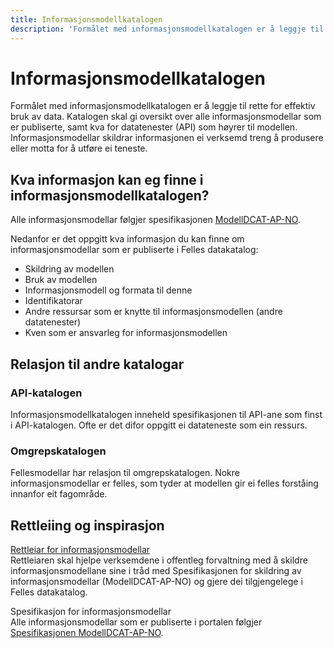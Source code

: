 ```yaml
---
title: Informasjonsmodellkatalogen
description: 'Formålet med informasjonsmodellkatalogen er å leggje til rette for effektiv bruk av data.'
---
```


# Informasjonsmodell&shy;katalogen

<Ingress>
    Formålet med informasjonsmodellkatalogen er å leggje til rette for effektiv bruk av data. Katalogen skal gi oversikt over alle informasjonsmodellar som er publiserte, samt kva for datatenester (API) som høyrer til modellen. Informasjonsmodellar skildrar informasjonen ei verksemd treng å produsere eller motta for å utføre ei teneste.
</Ingress>

<CatalogPromo
    text='Ønskjer du å søkje i informasjonsmodell&shy;katalogen?'
    button='Finn&nbsp;informasjons&shy;modellar&nbsp;→'
    link='/information-models'
/>

## Kva informasjon kan eg finne i informasjonsmodellkatalogen?

Alle informasjonsmodellar følgjer spesifikasjonen [ModellDCAT-AP-NO](https://data.norge.no/specification/modelldcat-ap-no#:~:text=Denne%20spesifikasjonen%2C%20ModellDCAT%2DAP%2D,tilknyttet%20datasett%20og%2Feller%20datatjenester.).

Nedanfor er det oppgitt kva informasjon du kan finne om informasjonsmodellar som er publiserte i Felles datakatalog:

-   Skildring av modellen
-   Bruk av modellen
-   Informasjonsmodell og formata til denne
-   Identifikatorar
-   Andre ressursar som er knytte til informasjonsmodellen (andre datatenester)
-   Kven som er ansvarleg for informasjonsmodellen

## Relasjon til andre katalogar

### API-katalogen

Informasjonsmodellkatalogen inneheld spesifikasjonen til API-ane som finst i API-katalogen. Ofte er det difor oppgitt ei datateneste som ein ressurs.

### Omgrepskatalogen

Fellesmodellar har relasjon til omgrepskatalogen. Nokre informasjonsmodellar er felles, som tyder at modellen gir ei felles forståing innanfor eit fagområde.

## Rettleiing og inspirasjon

[Rettleiar for informasjonsmodellar](https://data.norge.no/guide/veileder-modelldcat-ap-no/)  
Rettleiaren skal hjelpe verksemdene i offentleg forvaltning med å skildre informasjonsmodellane sine i tråd med Spesifikasjonen for skildring av informasjonsmodellar (ModellDCAT-AP-NO) og gjere dei tilgjengelege i Felles datakatalog.

Spesifikasjon for informasjonsmodellar  
Alle informasjonsmodellar som er publiserte i portalen følgjer [Spesifikasjonen ModellDCAT-AP-NO](https://data.norge.no/specification/modelldcat-ap-no).
